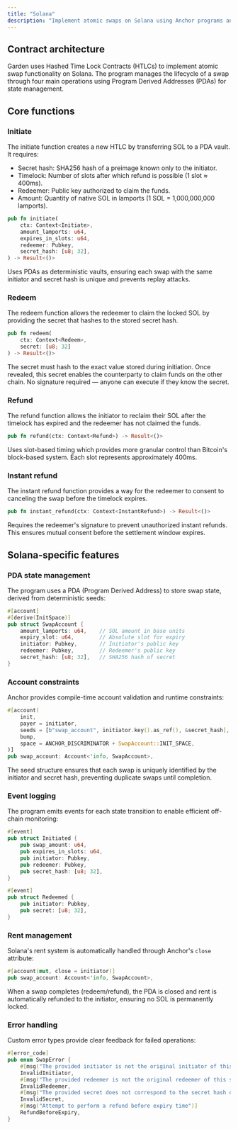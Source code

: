 ```yaml
---
title: "Solana"
description: "Implement atomic swaps on Solana using Anchor programs and PDAs"
---
```


## Contract architecture

Garden uses Hashed Time Lock Contracts (HTLCs) to implement atomic swap functionality on Solana. The program manages the lifecycle of a swap through four main operations using Program Derived Addresses (PDAs) for state management.

## Core functions

### Initiate

The initiate function creates a new HTLC by transferring SOL to a PDA vault. It requires:

- Secret hash: SHA256 hash of a preimage known only to the initiator.
- Timelock: Number of slots after which refund is possible (1 slot ≈ 400ms).
- Redeemer: Public key authorized to claim the funds.
- Amount: Quantity of native SOL in lamports (1 SOL = 1,000,000,000 lamports).

```rust
pub fn initiate(
    ctx: Context<Initiate>,
    amount_lamports: u64,
    expires_in_slots: u64,
    redeemer: Pubkey,
    secret_hash: [u8; 32],
) -> Result<()>
```

<Note>
Uses PDAs as deterministic vaults, ensuring each swap with the same initiator and secret hash is unique and prevents replay attacks.
</Note>

### Redeem

The redeem function allows the redeemer to claim the locked SOL by providing the secret that hashes to the stored secret hash.

```rust
pub fn redeem(
    ctx: Context<Redeem>, 
    secret: [u8; 32]
) -> Result<()>
```

<Info>
The secret must hash to the exact value stored during initiation. Once revealed, this secret enables the counterparty to claim funds on the other chain. No signature required — anyone can execute if they know the secret.
</Info>

### Refund

The refund function allows the initiator to reclaim their SOL after the timelock has expired and the redeemer has not claimed the funds.

```rust
pub fn refund(ctx: Context<Refund>) -> Result<()>
```

<Note>
Uses slot-based timing which provides more granular control than Bitcoin's block-based system. Each slot represents approximately 400ms.
</Note>

### Instant refund

The instant refund function provides a way for the redeemer to consent to canceling the swap before the timelock expires.

```rust
pub fn instant_refund(ctx: Context<InstantRefund>) -> Result<()>
```

<Warning>
Requires the redeemer's signature to prevent unauthorized instant refunds. This ensures mutual consent before the settlement window expires.
</Warning>

## Solana-specific features

### PDA state management

The program uses a PDA (Program Derived Address) to store swap state, derived from deterministic seeds:

```rust
#[account]
#[derive(InitSpace)]
pub struct SwapAccount {
    amount_lamports: u64,    // SOL amount in base units
    expiry_slot: u64,        // Absolute slot for expiry
    initiator: Pubkey,       // Initiator's public key
    redeemer: Pubkey,        // Redeemer's public key  
    secret_hash: [u8; 32],   // SHA256 hash of secret
}
```

### Account constraints

Anchor provides compile-time account validation and runtime constraints:

```rust
#[account(
    init,
    payer = initiator,
    seeds = [b"swap_account", initiator.key().as_ref(), &secret_hash],
    bump,
    space = ANCHOR_DISCRIMINATOR + SwapAccount::INIT_SPACE,
)]
pub swap_account: Account<'info, SwapAccount>,
```

<Tip>
The seed structure ensures that each swap is uniquely identified by the initiator and secret hash, preventing duplicate swaps until completion.
</Tip>

### Event logging

The program emits events for each state transition to enable efficient off-chain monitoring:

```rust
#[event]
pub struct Initiated {
    pub swap_amount: u64,
    pub expires_in_slots: u64,
    pub initiator: Pubkey,
    pub redeemer: Pubkey,
    pub secret_hash: [u8; 32],
}

#[event]
pub struct Redeemed {
    pub initiator: Pubkey,
    pub secret: [u8; 32],
}
```

### Rent management

Solana's rent system is automatically handled through Anchor's `close` attribute:

```rust
#[account(mut, close = initiator)]
pub swap_account: Account<'info, SwapAccount>,
```

<Check>
When a swap completes (redeem/refund), the PDA is closed and rent is automatically refunded to the initiator, ensuring no SOL is permanently locked.
</Check>

### Error handling

Custom error types provide clear feedback for failed operations:

```rust
#[error_code]
pub enum SwapError {
    #[msg("The provided initiator is not the original initiator of this swap")]
    InvalidInitiator,
    #[msg("The provided redeemer is not the original redeemer of this swap")]  
    InvalidRedeemer,
    #[msg("The provided secret does not correspond to the secret hash of this swap")]
    InvalidSecret,
    #[msg("Attempt to perform a refund before expiry time")]
    RefundBeforeExpiry,
}
```
